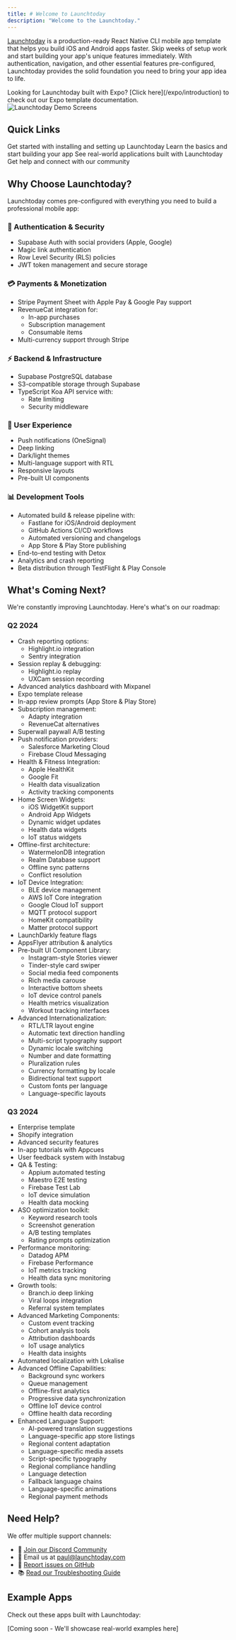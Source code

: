```yaml
---
title: # Welcome to Launchtoday
description: "Welcome to the Launchtoday."
---
```


[Launchtoday](https://authentic-time-300913.framer.app/) is a production-ready React Native CLI mobile app template that helps you build iOS and Android apps faster. Skip weeks of setup work and start building your app's unique features immediately. With authentication, navigation, and other essential features pre-configured, Launchtoday provides the solid foundation you need to bring your app idea to life.

<Info>
  Looking for Launchtoday built with Expo? [Click here](/expo/introduction) to
  check out our Expo template documentation.
</Info>

<div className="flex flex-row gap-4 items-center justify-center">
  <img
    src="/images/557shots_so.png"
    alt="Launchtoday Demo Screens"
    style={{ borderRadius: "10px", maxWidth: "100%" }}
  />
</div>

## Quick Links

<CardGroup>
  <Card
    title="Installation Guide"
    icon="download"
    href="/react-native-cli/installation"
  >
    Get started with installing and setting up Launchtoday
  </Card>
  <Card
    title="Getting Started"
    icon="rocket"
    href="/react-native-cli/gettingstarted"
  >
    Learn the basics and start building your app
  </Card>
  <Card title="Example Apps" icon="mobile-screen" href="#example-apps">
    See real-world applications built with Launchtoday
  </Card>
  <Card title="Support" icon="headset" href="#need-help">
    Get help and connect with our community
  </Card>
</CardGroup>

## Why Choose Launchtoday?

Launchtoday comes pre-configured with everything you need to build a professional mobile app:

### 🔐 Authentication & Security

- Supabase Auth with social providers (Apple, Google)
- Magic link authentication
- Row Level Security (RLS) policies
- JWT token management and secure storage

### 💳 Payments & Monetization

- Stripe Payment Sheet with Apple Pay & Google Pay support
- RevenueCat integration for:
  - In-app purchases
  - Subscription management
  - Consumable items
- Multi-currency support through Stripe

### ⚡ Backend & Infrastructure

- Supabase PostgreSQL database
- S3-compatible storage through Supabase
- TypeScript Koa API service with:
  - Rate limiting
  - Security middleware

### 🎨 User Experience

- Push notifications (OneSignal)
- Deep linking
- Dark/light themes
- Multi-language support with RTL
- Responsive layouts
- Pre-built UI components

### 📊 Development Tools

- Automated build & release pipeline with:
  - Fastlane for iOS/Android deployment
  - GitHub Actions CI/CD workflows
  - Automated versioning and changelogs
  - App Store & Play Store publishing
- End-to-end testing with Detox
- Analytics and crash reporting
- Beta distribution through TestFlight & Play Console

## What's Coming Next?

We're constantly improving Launchtoday. Here's what's on our roadmap:

### Q2 2024

- Crash reporting options:
  - Highlight.io integration
  - Sentry integration
- Session replay & debugging:
  - Highlight.io replay
  - UXCam session recording
- Advanced analytics dashboard with Mixpanel
- Expo template release
- In-app review prompts (App Store & Play Store)
- Subscription management:
  - Adapty integration
  - RevenueCat alternatives
- Superwall paywall A/B testing
- Push notification providers:
  - Salesforce Marketing Cloud
  - Firebase Cloud Messaging
- Health & Fitness Integration:
  - Apple HealthKit
  - Google Fit
  - Health data visualization
  - Activity tracking components
- Home Screen Widgets:
  - iOS WidgetKit support
  - Android App Widgets
  - Dynamic widget updates
  - Health data widgets
  - IoT status widgets
- Offline-first architecture:
  - WatermelonDB integration
  - Realm Database support
  - Offline sync patterns
  - Conflict resolution
- IoT Device Integration:
  - BLE device management
  - AWS IoT Core integration
  - Google Cloud IoT support
  - MQTT protocol support
  - HomeKit compatibility
  - Matter protocol support
- LaunchDarkly feature flags
- AppsFlyer attribution & analytics
- Pre-built UI Component Library:
  - Instagram-style Stories viewer
  - Tinder-style card swiper
  - Social media feed components
  - Rich media carouse
  - Interactive bottom sheets
  - IoT device control panels
  - Health metrics visualization
  - Workout tracking interfaces
- Advanced Internationalization:
  - RTL/LTR layout engine
  - Automatic text direction handling
  - Multi-script typography support
  - Dynamic locale switching
  - Number and date formatting
  - Pluralization rules
  - Currency formatting by locale
  - Bidirectional text support
  - Custom fonts per language
  - Language-specific layouts

### Q3 2024

- Enterprise template
- Shopify integration
- Advanced security features
- In-app tutorials with Appcues
- User feedback system with Instabug
- QA & Testing:
  - Appium automated testing
  - Maestro E2E testing
  - Firebase Test Lab
  - IoT device simulation
  - Health data mocking
- ASO optimization toolkit:
  - Keyword research tools
  - Screenshot generation
  - A/B testing templates
  - Rating prompts optimization
- Performance monitoring:
  - Datadog APM
  - Firebase Performance
  - IoT metrics tracking
  - Health data sync monitoring
- Growth tools:
  - Branch.io deep linking
  - Viral loops integration
  - Referral system templates
- Advanced Marketing Components:
  - Custom event tracking
  - Cohort analysis tools
  - Attribution dashboards
  - IoT usage analytics
  - Health data insights
- Automated localization with Lokalise
- Advanced Offline Capabilities:
  - Background sync workers
  - Queue management
  - Offline-first analytics
  - Progressive data synchronization
  - Offline IoT device control
  - Offline health data recording
- Enhanced Language Support:
  - AI-powered translation suggestions
  - Language-specific app store listings
  - Regional content adaptation
  - Language-specific media assets
  - Script-specific typography
  - Regional compliance handling
  - Language detection
  - Fallback language chains
  - Language-specific animations
  - Regional payment methods

## Need Help?

We offer multiple support channels:

- 💬 [Join our Discord Community](https://discord.gg/8RU6VUvuWK)
- 📧 Email us at [paul@launchtoday.com](mailto:paul@launchtoday.com)
- 🐛 [Report issues on GitHub](https://github.com/your-repo-link)
- 📚 [Read our Troubleshooting Guide](/troubleshooting)

## Example Apps

Check out these apps built with Launchtoday:

[Coming soon - We'll showcase real-world examples here]
